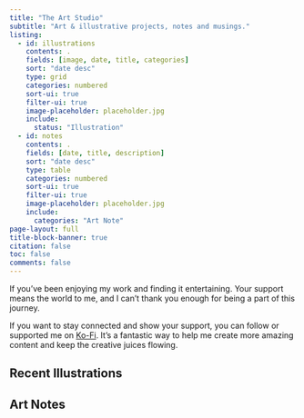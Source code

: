 ```yaml
---
title: "The Art Studio"
subtitle: "Art & illustrative projects, notes and musings."
listing:
  - id: illustrations
    contents: .
    fields: [image, date, title, categories]
    sort: "date desc"
    type: grid
    categories: numbered
    sort-ui: true
    filter-ui: true
    image-placeholder: placeholder.jpg
    include:
      status: "Illustration"
  - id: notes
    contents: .
    fields: [date, title, description]
    sort: "date desc"
    type: table
    categories: numbered
    sort-ui: true
    filter-ui: true
    image-placeholder: placeholder.jpg
    include:
      categories: "Art Note"
page-layout: full
title-block-banner: true
citation: false
toc: false
comments: false
---
```


If you've been enjoying my work and finding it entertaining. Your support means the world to me, and I can't thank you enough for being a part of this journey.

If you want to stay connected and show your support, you can follow or supported me on [Ko-Fi](https://ko-fi.com/errbufferoverfl). It's a fantastic way to help me create more amazing content and keep the creative juices flowing.

## Recent Illustrations

::: {#illustrations}
:::

## Art Notes

::: {#notes}
:::
